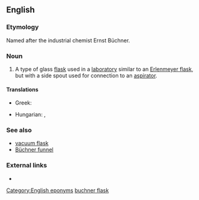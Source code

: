 ==English==

===Etymology===
Named after the industrial chemist Ernst Büchner.

===Noun===
{{en-noun|head=[[Büchner]] [[flask]]}}

# {{context|chemistry|lang=en}} A type of glass [[flask]] used in a [[laboratory]] similar to an [[Erlenmeyer flask]], but with a side spout used for connection to an [[aspirator]].

====Translations====
{{trans-top|a laboratory flask}}
* Greek: {{t-SOP|el|[[φιάλη]] [[διηθήσεως]]|f|tr=fiáli diithíseos}}
{{trans-mid}}
* Hungarian: {{t-|hu|szívópalack}}, {{t-|hu|Büchner-palack}}
{{trans-bottom}}

===See also===
* [[vacuum flask]]
* [[Büchner funnel]]

===External links===
* {{pedialite}}

[[Category:English eponyms]]
[[Category:English terms spelled with Ü|buchner flask]]